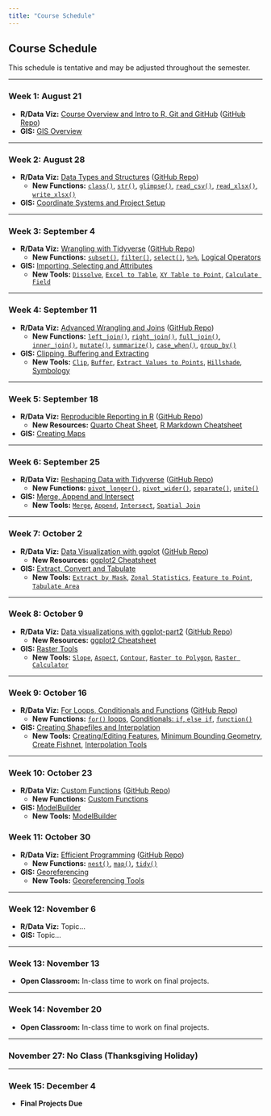 ```yaml
---
title: "Course Schedule"
---
```


## Course Schedule

This schedule is tentative and may be adjusted throughout the semester.

---

### **Week 1: August 21**
* **R/Data Viz:** [Course Overview and Intro to R, Git and GitHub](https://drive.google.com/drive/folders/12QQgopbIIbNqcgfgNd3uNY172IEy_8YL?usp=drive_link) ([GitHub Repo](https://github.com/MMES-R-Course))
* **GIS:** [GIS Overview](https://drive.google.com/drive/folders/1xkkHP6Q8zL9xDxaKtgxIrgxPElL41iZM?usp=drive_link)

---

### **Week 2: August 28**
* **R/Data Viz:** [Data Types and Structures](https://drive.google.com/drive/folders/1tgNqKKxHsKFkgUJz6I8ZCWRoJbFX5OdY?usp=drive_link) ([GitHub Repo](https://github.com/MMES-R-Course/data-types-and-structures))
    * **New Functions:** [`class()`](appendix.qmd#class), [`str()`](appendix.qmd#str), [`glimpse()`](appendix.qmd#glimpse), [`read_csv()`](appendix.qmd#read-csv), [`read_xlsx()`](appendix.qmd#read-xlsx), [`write_xlsx()`](appendix.qmd#write-xlsx)
* **GIS:** [Coordinate Systems and Project Setup](https://drive.google.com/drive/folders/1GzYmQZJvCCuRAmjqH6SLUDo5Oibl7DSE?usp=drive_link)

---

### **Week 3: September 4**
* **R/Data Viz:** [Wrangling with Tidyverse](https://drive.google.com/drive/folders/1F7R4cr1yaR6hpTRCzctKQkslhp_bIysB?usp=drive_link) ([GitHub Repo](https://github.com/MMES-R-Course/wrangling-with-tidyverse))
    * **New Functions:** [`subset()`](appendix.qmd#subset), [`filter()`](appendix.qmd#filter), [`select()`](appendix.qmd#select), [`%>%`](appendix.qmd#pipe), [Logical Operators](appendix.qmd#logical-operators)
* **GIS:** [Importing, Selecting and Attributes](https://drive.google.com/drive/folders/1DRHdC14v6MwCN1hZJfHnfS2xkadauGAY?usp=drive_link)
    * **New Tools:** [`Dissolve`](appendix.qmd#dissolve), [`Excel to Table`](appendix.qmd#excel-to-table), [`XY Table to Point`](appendix.qmd#xy-table-to-point), [`Calculate Field`](appendix.qmd#calculate-field)

---

### **Week 4: September 11**
* **R/Data Viz:** [Advanced Wrangling and Joins](https://drive.google.com/drive/folders/1R7YFHEv9NhFg0fmJk0AkYABHndwY9MEQ?usp=drive_link) ([GitHub Repo](https://github.com/MMES-R-Course/advanced-wrangling-and-joins))
    * **New Functions:** [`left_join()`](appendix.qmd#left-join), [`right_join()`](appendix.qmd#right-join), [`full_join()`](appendix.qmd#full-join), [`inner_join()`](appendix.qmd#inner-join), [`mutate()`](appendix.qmd#mutate), [`summarize()`](appendix.qmd#summarize), [`case_when()`](appendix.qmd#case-when), [`group_by()`](appendix.qmd#group-by)
* **GIS:** [Clipping, Buffering and Extracting](https://drive.google.com/drive/folders/1ZV47CRUvIInoCJko08Cx88E9XcvugXmE?usp=drive_link)
    * **New Tools:** [`Clip`](appendix.qmd#clip), [`Buffer`](appendix.qmd#buffer), [`Extract Values to Points`](appendix.qmd#extract-values-to-points), [`Hillshade`](appendix.qmd#hillshade), [Symbology](appendix.qmd#symbology)

---

### **Week 5: September 18**
* **R/Data Viz:** [Reproducible Reporting in R](https://drive.google.com/drive/folders/1MErK1Umq3GJEdVDvlg-b2yuqcxAkChzJ?usp=drive_link) ([GitHub Repo](https://github.com/MMES-R-Course/reproducible-reporting-in-r))
    * **New Resources:** [Quarto Cheat Sheet](https://rstudio.github.io/cheatsheets/quarto.pdf), [R Markdown Cheatsheet](https://rstudio.github.io/cheatsheets/rmarkdown.pdf)
* **GIS:** [Creating Maps](https://drive.google.com/drive/folders/1NAG4Cj_RIj5VMjpxI_-cfs421HHhhWE7?usp=drive_link)

---

### **Week 6: September 25**
* **R/Data Viz:** [Reshaping Data with Tidyverse](https://drive.google.com/drive/folders/1iAcwLf2IZbAN67WOUf_HGMWhePHCdx87?usp=drive_link) ([GitHub Repo](https://github.com/MMES-R-Course/reshaping-data-with-tidyverse))
    * **New Functions:** [`pivot_longer()`](appendix.qmd#pivot-longer), [`pivot_wider()`](appendix.qmd#pivot-wider), [`separate()`](appendix.qmd#separate), [`unite()`](appendix.qmd#unite)
* **GIS:** [Merge, Append and Intersect](https://drive.google.com/drive/folders/1jNDzmSeX3FmY64EOZ7ga6rznoOdUKIpR?usp=drive_link)
    * **New Tools:** [`Merge`](appendix.qmd#merge), [`Append`](appendix.qmd#append), [`Intersect`](appendix.qmd#intersect), [`Spatial Join`](appendix.qmd#spatial-join)

---

### **Week 7: October 2**
* **R/Data Viz:** [Data Visualization with ggplot](https://drive.google.com/drive/folders/1-3TfJoQKZw6X7wb9fYmnntydKlNAAn6M?usp=drive_link) ([GitHub Repo](https://github.com/MMES-R-Course/data-visualizations-with-ggplot))
    * **New Resources:** [ggplot2 Cheatsheet](https://rstudio.github.io/cheatsheets/data-visualization.pdf)
* **GIS:** [Extract, Convert and Tabulate](https://drive.google.com/drive/folders/1JEDysru02ZPuz88vl5t4eV7VymkWtScz?usp=drive_link)
    * **New Tools:** [`Extract by Mask`](appendix.qmd#extract-by-mask), [`Zonal Statistics`](appendix.qmd#zonal-statistics), [`Feature to Point`](appendix.qmd#feature-to-point), [`Tabulate Area`](appendix.qmd#tabulate-area)

---

### **Week 8: October 9**
* **R/Data Viz:** [Data visualizations with ggplot-part2](https://drive.google.com/drive/folders/1VQEgYhsrxzc8QLb-L0kDu700znmse7GI?usp=drive_link) ([GitHub Repo](https://github.com/MMES-R-Course/data-visualizations-with-ggplot-part2))
    * **New Resources:** [ggplot2 Cheatsheet](https://posit.co/resources/cheatsheets/)
* **GIS:** [Raster Tools](https://drive.google.com/drive/folders/13g8uG9qdusjlZTVcLCNm-GBluuiZx7Xf?usp=drive_link)
    * **New Tools:** [`Slope`](appendix.qmd#slope-tool), [`Aspect`](appendix.qmd#aspect-tool), [`Contour`](appendix.qmd#contour-tool), [`Raster to Polygon`](appendix.qmd#raster-to-polygon), [`Raster Calculator`](appendix.qmd#raster-calculator)

---

### **Week 9: October 16**
* **R/Data Viz:** [For Loops, Conditionals and Functions](https://drive.google.com/drive/folders/1tzZmqJe_4iXm5DXOuk-2ZubAwBeslPOe?usp=drive_link) ([GitHub Repo](https://github.com/MMES-R-Course/for-loops-conditionals-and-functions))
    * **New Functions:** [`for()` loops](appendix.qmd#for-loop), [Conditionals: `if`, `else if`](appendix.qmd#conditionals), [`function()`](appendix.qmd#custom-function)
* **GIS:** [Creating Shapefiles and Interpolation](https://drive.google.com/drive/folders/1mxCAKU3r3JypbFA0VxqCvtKSpcgKo8nD?usp=drive_link)
    * **New Tools:** [Creating/Editing Features](appendix.qmd#creating-editing-features), [Minimum Bounding Geometry](appendix.qmd#minimum-bounding-geometry), [Create Fishnet](appendix.qmd#create-fishnet), [Interpolation Tools](appendix.qmd#interpolation-tools)

---

### **Week 10: October 23**
* **R/Data Viz:** [Custom Functions](https://drive.google.com/drive/folders/1Ej8Ha__hLZ08FAQ4o-L3iwGKDikmP2xB?usp=drive_link) ([GitHub Repo](https://github.com/MMES-R-Course/custom-functions))
    * **New Functions:** [Custom Functions](appendix.qmd#custom-function)
* **GIS:** [ModelBuilder](https://drive.google.com/drive/folders/16wIlUMFsRwua7UVN8NMaicH8ObcmnO3N?usp=drive_link)
    * **New Tools:** [ModelBuilder](appendix.qmd#model-builder)

### **Week 11: October 30**
* **R/Data Viz:** [Efficient Programming](https://drive.google.com/drive/folders/1QZcaD96rr7pvsCi0QRJwulWkZCsJ_0Pd?usp=drive_link) ([GitHub Repo](https://github.com/MMES-R-Course/efficient-programming))
    * **New Functions:** [`nest()`](appendix.qmd#nest), [`map()`](appendix.qmd#map), [`tidy()`](appendix.qmd#tidy)
* **GIS:** [Georeferencing](https://drive.google.com/drive/folders/1P2BTM526t7zgXMsCzmYMmEbJaxClkekx?usp=drive_link)
    * **New Tools:** [Georeferencing Tools](appendix.qmd#georeferencing-tools)

---

### **Week 12: November 6**
* **R/Data Viz:** Topic...
* **GIS:** Topic...

---

### **Week 13: November 13**
* **Open Classroom:** In-class time to work on final projects.

---

### **Week 14: November 20**
* **Open Classroom:** In-class time to work on final projects.

---

### **November 27: No Class (Thanksgiving Holiday)**

---

### **Week 15: December 4**
* **Final Projects Due**

